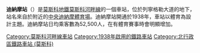 {{NoteTA |G1=Transport |G2=Railway}}
{{Infobox station 
|name          = 迪納摩<br />{{lang|ru|Дина́мо}}
|type          = [[莫斯科地鐵|莫斯科地鐵]]車站
|image         = MosMetro Dinamo platform 01-2016.jpg
|image_size    = 
|image_caption = 
|address       = [[北行政區_(莫斯科)|北行政區]]{{link-en|機場區|Aeroport District}}
|borough       = [[莫斯科|莫斯科]]
|country       = [[俄羅斯|俄羅斯]]
|coordinates   = {{coord|55.7897|37.5580|display=inline,title}}
|line          = {{MOSMETRO-bull|2|text=1}}
|other         = '''[[巴士|巴士]]'''：м1、е30、е30к、22、105、110、132、207、318、319、322、с356、384、с484、905、т29、т42、т65、т70、т86、н1、н12
|structure     = 
|platform      = 1個[[島式月台|島式月台]]
|depth         = {{convert|39.6|m}}
|levels        = 1層
|tracks        = 2條
|parking       = 無
|opened        = {{start date and age|df=yes|1938|09|11}}
|closed        = 
|rebuilt       = 
|ADA           = 
|code          = 036
|owned         = 莫斯科地鐵
|zone          = 
|former        = 
|passengers    = 21,808,750
|pass_year     = 2002年
|pass_percent  = 
|pass_system   = 
|mpassengers   = 
|services      = 
|map_type      = Moscow Ring Road
|AlternativeMap= Moscow map MKAD grayscale.png
|map_overlay   = Moscow metro map including line 14.svg
|map_caption   = 
|route_map     = 
|map_state     = collapsed
}}
'''迪納摩站'''（{{lang-rus|Дина́мо|Dinamo}}）是[[莫斯科地鐵|莫斯科地鐵]][[莫斯科河畔線|莫斯科河畔線]]的一個車站，位於列寧格勒大道的地下，站名來自於附近的[[中央迪納摩體育場|中央迪納摩體育場]]。迪納摩站開通於1938年，車站以體育為設計主題。迪納摩站日均乘客數為52,500人，在有體育賽事時會明顯增加。

{{Commonscat|Dinamo (Moscow Metro)|迪納摩站 (莫斯科地鐵)}}
{{莫斯科河畔線}}
[[Category:莫斯科河畔線車站|Category:莫斯科河畔線車站]]
[[Category:1938年啟用的鐵路車站|Category:1938年啟用的鐵路車站]]
[[Category:北行政區鐵路車站_(莫斯科)|Category:北行政區鐵路車站 (莫斯科)]]